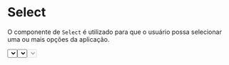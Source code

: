 

<Meta title='Data input|Select' component={Select} />

# Select

O componente de `Select` é utilizado para que o usuário possa selecionar uma ou mais opções da aplicação.

<Preview>
  <Story
    name='Base'
    parameters={{
      design: {
        type: 'figma',
        url: 'https://www.figma.com/file/O3bKxIcsj2rc1FNIRclJyT/Saturn-System?node-id=242%3A139'
      }
    }}
  >
    <ThemeProvider>
      <Select
        label='Label'
        options={[
          {
            name: 'Name 1',
            description: 'Dev A1'
          },
          {
            name: 'Name 2',
            description: 'Dev A2'
          },
          {
            name: 'Name 3',
            description: 'Dev A3'
          },
          {
            name: 'Name 4',
            description: 'Dev B1'
          },
          {
            name: 'Name 5',
            description: 'Dev B2'
          },
          {
            name: 'Name 6',
            description: 'Dev B3'
          },
          {
            name: 'Name 7',
            description: 'Dev C1'
          },
          {
            name: 'Name 8',
            description: 'Dev C2'
          }
        ]}
        optionLabel='description'
        optionValue='name'
        caption='Caption'
      />
    </ThemeProvider>
  </Story>
</Preview>

# Error

Passando a prop de `error` para o `Select`, o usuário pode receber um feedback visível que existe algum ponto a ser alterado na option em questão.

<Preview>
  <Story
    name='Error'
    parameters={{
      design: {
        type: 'figma',
        url: 'https://www.figma.com/file/O3bKxIcsj2rc1FNIRclJyT/Saturn-System?node-id=242%3A139'
      }
    }}
  >
    <ThemeProvider>
      <Select
        label='Error'
        options={[
          {
            name: 'Name 1',
            description: 'Dev A1'
          },
          {
            name: 'Name 2',
            description: 'Dev A2'
          },
          {
            name: 'Name 3',
            description: 'Dev A3'
          },
          {
            name: 'Name 4',
            description: 'Dev B1'
          },
          {
            name: 'Name 5',
            description: 'Dev B2'
          },
          {
            name: 'Name 6',
            description: 'Dev B3'
          },
          {
            name: 'Name 7',
            description: 'Dev C1'
          },
          {
            name: 'Name 8',
            description: 'Dev C2'
          }
        ]}
        optionLabel='description'
        optionValue='name'
        error
        caption='Error'
      />
    </ThemeProvider>
  </Story>
</Preview>

# Disabled

O `Select` pode receber a prop de `disabled`, que desabilita todo o seu uso.

<Preview>
  <Story
    name='Disabled'
    parameters={{
      design: {
        type: 'figma',
        url: 'https://www.figma.com/file/O3bKxIcsj2rc1FNIRclJyT/Saturn-System?node-id=242%3A139'
      }
    }}
  >
    <ThemeProvider>
      <Select label='Disabled' optionLabel='Disabled' disabled caption='Disabled' />
    </ThemeProvider>
  </Story>
</Preview>

<Props of={Select} />
